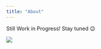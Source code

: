 ```yaml
---
title: "About"
---
```


Still Work in Progress! Stay tuned 😉

![](images/Cinnamoroll2Bbackground.webp)
